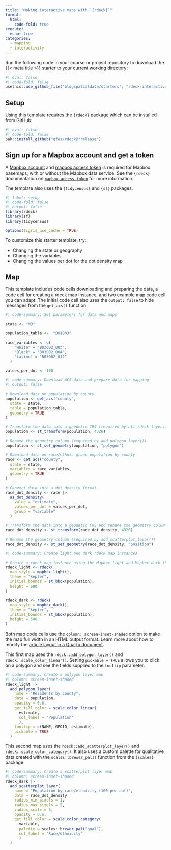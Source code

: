 ```yaml
---
title: "Making interactive maps with `{rdeck}`"
format:
  html:
    code-fold: true
execute: 
  echo: true
categories:
  - mapping
  - interactivity
---
```


Run the following code in your course or project repository to download the {{< meta title >}} starter to your current working directory:

```r
#| eval: false
#| code-fold: false
usethis::use_github_file("bldgspatialdata/starters", "rdeck-interactive-map.qmd")
```

## Setup

Using this template requires the `{rdeck}` package which can be installed from GitHub:

```r
#| eval: false
#| code-fold: false
pak::install_github("qfes/rdeck@*release")
```

:::{.callout-important appearance='simple' icon=true}
## Sign up for a Mapbox account and get a token
A [Mapbox account](https://account.mapbox.com/auth/signup) and [mapbox access token](https://docs.mapbox.com/help/glossary/access-token) is required for Mapbox basemaps, with or without the Mapbox data service. See the `{rdeck}` documentation on [`mapbox_access_token`](https://qfes.github.io/rdeck/reference/mapbox_access_token.html) for more information.
:::

The template also uses the `{tidycensus}` and `{sf}` packages.

```r
#| label: setup
#| code-fold: false
#| output: false
library(rdeck)
library(sf)
library(tidycensus)

options(tigris_use_cache = TRUE)
```

To customize this starter template, try:

- Changing the state or geography
- Changing the variables
- Changing the values per dot for the dot density map

## Map

This template includes code cells downloading and preparing the data, a code cell for creating a rdeck map instance, and two example map code cell you can adapt. The initial code cell also uses the `output: false` to hide messages from the `get_acs()` function.

```r
#| code-summary: Set parameters for data and maps

state <- "MD"

population_table <-  "B01003"

race_variables <- c(
    "White" = "B03002_003",
    "Black" = "B03002_004",
    "Latino" = "B03002_012"
  )

values_per_dot <- 100
```


```r
#| code-summary: Download ACS data and prepare data for mapping
#| output: false

# Download data on population by county
population <- get_acs("county",
  state = state,
  table = population_table,
  geometry = TRUE
)

# Transform the data into a geodetic CRS (required by all rdeck layers)
population <- st_transform(population, 4326)

# Rename the geometry column (required by add_polygon_layer())
population <- st_set_geometry(population, "polygon")

# Download data on race/ethnic group population by county
race <- get_acs("county",
  state = state,
  variables = race_variables,
  geometry = TRUE
)

# Convert data into a dot density format
race_dot_density <- race |>
  as_dot_density(
    value = "estimate",
    values_per_dot = values_per_dot,
    group = "variable"
  )

# Transform the data into a geodetic CRS and rename the geometry column (required by all rdeck layers)
race_dot_density <- st_transform(race_dot_density, 4326)

# Rename the geometry column (required by add_scatterplot_layer())
race_dot_density <- st_set_geometry(race_dot_density, "position")
```

```r
#| code-summary: Create light and dark rdeck map instances

# Create a rdeck map instance using the Mapbox light and Mapbox dark themes
rdeck_light <- rdeck(
  map_style = mapbox_light(),
  theme = "kepler",
  initial_bounds = st_bbox(population),
  height = 600
)

rdeck_dark <- rdeck(
  map_style = mapbox_dark(),
  theme = "kepler",
  initial_bounds = st_bbox(population),
  height = 600
)
```

Both map code cells use the `column: screen-inset-shaded` option to make the map full width in an HTML output format. Learn more about how to modify the [article layout in a Quarto document](https://quarto.org/docs/authoring/article-layout.html).

This first map uses the `rdeck::add_polygon_layer()` and `rdeck::scale_color_linear()`. Setting `pickable = TRUE` allows you to click on a polygon and see the fields supplied to the `tooltip` parameter.

```r
#| code-summary: Create a polygon layer map
#| column: screen-inset-shaded
rdeck_light |>
  add_polygon_layer(
    name = "Residents by county",
    data = population,
    opacity = 0.6,
    get_fill_color = scale_color_linear(
      estimate,
      col_label = "Population"
      ),
    tooltip = c(NAME, GEOID, estimate),
    pickable = TRUE
  )
```

This second map uses the `rdeck::add_scatterplot_layer()` and `rdeck::scale_color_category()`. It also uses a custom palette for qualitative data created with the `scales::brewer_pal()` function from the `{scales}` package.
 
```r
#| code-summary: Create a scatterplot layer map
#| column: screen-inset-shaded
rdeck_dark |>
  add_scatterplot_layer(
    name = "Population by race/ethnicity (100 per dot)",
    data = race_dot_density,
    radius_min_pixels = 1,
    radius_max_pixels = 5,
    radius_scale = 5,
    opacity = 0.6,
    get_fill_color = scale_color_category(
      variable,
      palette = scales::brewer_pal("qual"),
      col_label = "Race/ethnicity"
      )
  )
```
